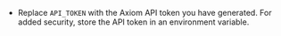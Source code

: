 - Replace `API_TOKEN` with the Axiom API token you have generated. For added security, store the API token in an environment variable.